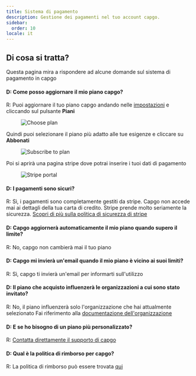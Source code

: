 ```yaml
---
title: Sistema di pagamento
description: Gestione dei pagamenti nel tuo account capgo.
sidebar:
  order: 10
locale: it
---
```


## Di cosa si tratta?

Questa pagina mira a rispondere ad alcune domande sul sistema di pagamento in capgo

#### D: Come posso aggiornare il mio piano capgo?
R: Puoi aggiornare il tuo piano capgo andando nelle [impostazioni](/docs/webapp/settings/#how-to-get-to-the-settings-page) e cliccando sul pulsante **Piani**

<figure><img src="/plans-buttonwebp" alt="Choose plan" /><figcaption></figcaption></figure>

Quindi puoi selezionare il piano più adatto alle tue esigenze e cliccare su **Abbonati**

<figure><img src="/plans-subscribewebp" alt="Subscribe to plan" /><figcaption></figcaption></figure>

Poi si aprirà una pagina stripe dove potrai inserire i tuoi dati di pagamento

<figure><img src="/plans-stripewebp" alt="Stripe portal" /><figcaption></figcaption></figure>

#### D: I pagamenti sono sicuri?
R: Sì, i pagamenti sono completamente gestiti da stripe. Capgo non accede mai ai dettagli della tua carta di credito. Stripe prende molto seriamente la sicurezza. [Scopri di più sulla politica di sicurezza di stripe](https://stripecom/docs/security/)

#### D: Capgo aggiornerà automaticamente il mio piano quando supero il limite?
R: No, capgo non cambierà mai il tuo piano

#### D: Capgo mi invierà un'email quando il mio piano è vicino ai suoi limiti?
R: Sì, capgo ti invierà un'email per informarti sull'utilizzo

#### D: Il piano che acquisto influenzerà le organizzazioni a cui sono stato invitato?
R: No, il piano influenzerà solo l'organizzazione che hai attualmente selezionato
Fai riferimento alla [documentazione dell'organizzazione](/docs/webapp/organization-system/#q-how-is-billing-done-within-orgs)

#### D: E se ho bisogno di un piano più personalizzato?
R: [Contatta direttamente il supporto di capgo](/docs/getting-help#support-by-chat)

#### D: Qual è la politica di rimborso per capgo?
R: La politica di rimborso può essere trovata [qui](https://capgoapp/return/)